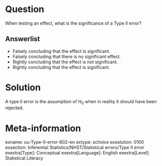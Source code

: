 Question
========
When testing an effect, what is the significance of a Type II error?

  
Answerlist
----------
* Falsely concluding that the effect is significant.
* Falsely concluding that there is no significant effect.
* Rightly concluding that the effect is not significant.
* Rightly concluding that the effect is significant.

Solution
========
A type II error is the assumption of $H_0$ when in reality it should have been rejected.

Meta-information
================
exname: uu-Type-II-error-802-en
extype: schoice
exsolution: 0100
exsection: Inferential Statistics/NHST/Statistical errors/Type II error
exextra[Type]: Conceptual
exextra[Language]: English
exextra[Level]: Statistical Literacy
